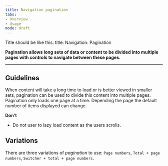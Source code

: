 ```yaml
---
title: Navigation pagination
tabs: 
- Overview
- Usage
mode: draft
---
```


Title should be like this: 
title: Navigation: Pagination


**Pagination allows long sets of data or content to be divided into multiple pages with controls to navigate between these pages.**
<!--One to two sentences as an introduction to the component-->

***

## Guidelines
<!--List how to use it, sizes, widths, grid interactions, color allowances -->
When content will take a long time to load or is better viewed in smaller sets, pagination can be used to divide this content into multiple pages. Pagination only loads one page at a time. Depending the page the default number of items displayed can change. 


**Don't** 
<!--Bullet point list if needed -->
* Do not user to lazy load content as the users scrolls. 


## Variations 
<!--One ### heading per frame in Figma, explaining each component in that frame. One 'content' section per variation if needed -->

There are three variations of *pagination* to use: `Page numbers`, `Total + page numbers`, `Switcher + total + page numbers`.


<Embed url="https://www.figma.com/file/0bGXR2sCwMVSDNyyzu5BXrO5/Desktop-UI?node-id=707%3A206" />
